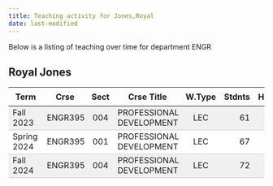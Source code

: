 ```yaml
---
title: Teaching activity for Jones,Royal
date: last-modified
---
```


Below is a listing of teaching over time for department ENGR


## Royal Jones

<style type="text/css">
#T_32d31 table {
  width: 100%;
  border-collapse: collapse;
}
#T_32d31 th {
  text-align: center;
  padding: 8px;
}
#T_32d31 td:nth-child(1) {
  padding-right: 10px;
  text-align: left;
}
#T_32d31 td:nth-child(2) {
  padding-right: 5px;
  text-align: left;
}
#T_32d31  td:nth-child(4) {
  padding-right: 5px;
  text-align: left;
}
#T_32d31 td:nth-child(3) {
  text-align: center;
}
#T_32d31  td:nth-child(5) {
  text-align: center;
}
#T_32d31 td:nth-child(6) {
  text-align: right;
}
#T_32d31  td:nth-child(7) {
  text-align: right;
}
#T_32d31_row0_col0, #T_32d31_row0_col1, #T_32d31_row0_col2, #T_32d31_row0_col3, #T_32d31_row0_col4, #T_32d31_row0_col5, #T_32d31_row0_col6, #T_32d31_row2_col0, #T_32d31_row2_col1, #T_32d31_row2_col2, #T_32d31_row2_col3, #T_32d31_row2_col4, #T_32d31_row2_col5, #T_32d31_row2_col6 {
  background-color: #f0f0f0;
  border-bottom: 1px solid #ccc;
}
#T_32d31_row1_col0, #T_32d31_row1_col1, #T_32d31_row1_col2, #T_32d31_row1_col3, #T_32d31_row1_col4, #T_32d31_row1_col5, #T_32d31_row1_col6 {
  background-color: #ffffff;
  border-bottom: 1px solid #ccc;
}
</style>
<table id="T_32d31">
  <thead>
    <tr>
      <th id="T_32d31_level0_col0" class="col_heading level0 col0" >Term</th>
      <th id="T_32d31_level0_col1" class="col_heading level0 col1" >Crse</th>
      <th id="T_32d31_level0_col2" class="col_heading level0 col2" >Sect</th>
      <th id="T_32d31_level0_col3" class="col_heading level0 col3" >Crse Title</th>
      <th id="T_32d31_level0_col4" class="col_heading level0 col4" >W.Type</th>
      <th id="T_32d31_level0_col5" class="col_heading level0 col5" >Stdnts</th>
      <th id="T_32d31_level0_col6" class="col_heading level0 col6" >Hours</th>
    </tr>
  </thead>
  <tbody>
    <tr>
      <td id="T_32d31_row0_col0" class="data row0 col0" >Fall 2023</td>
      <td id="T_32d31_row0_col1" class="data row0 col1" >ENGR395</td>
      <td id="T_32d31_row0_col2" class="data row0 col2" >004</td>
      <td id="T_32d31_row0_col3" class="data row0 col3" >PROFESSIONAL DEVELOPMENT</td>
      <td id="T_32d31_row0_col4" class="data row0 col4" >LEC</td>
      <td id="T_32d31_row0_col5" class="data row0 col5" >61</td>
      <td id="T_32d31_row0_col6" class="data row0 col6" >61</td>
    </tr>
    <tr>
      <td id="T_32d31_row1_col0" class="data row1 col0" >Spring 2024</td>
      <td id="T_32d31_row1_col1" class="data row1 col1" >ENGR395</td>
      <td id="T_32d31_row1_col2" class="data row1 col2" >001</td>
      <td id="T_32d31_row1_col3" class="data row1 col3" >PROFESSIONAL DEVELOPMENT</td>
      <td id="T_32d31_row1_col4" class="data row1 col4" >LEC</td>
      <td id="T_32d31_row1_col5" class="data row1 col5" >67</td>
      <td id="T_32d31_row1_col6" class="data row1 col6" >67</td>
    </tr>
    <tr>
      <td id="T_32d31_row2_col0" class="data row2 col0" >Fall 2024</td>
      <td id="T_32d31_row2_col1" class="data row2 col1" >ENGR395</td>
      <td id="T_32d31_row2_col2" class="data row2 col2" >004</td>
      <td id="T_32d31_row2_col3" class="data row2 col3" >PROFESSIONAL DEVELOPMENT</td>
      <td id="T_32d31_row2_col4" class="data row2 col4" >LEC</td>
      <td id="T_32d31_row2_col5" class="data row2 col5" >72</td>
      <td id="T_32d31_row2_col6" class="data row2 col6" >72</td>
    </tr>
  </tbody>
</table>


